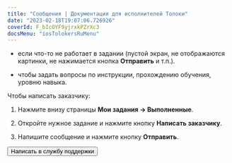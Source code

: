 ```yaml
---
title: "Сообщения | Документация для исполнителей Толоки"
date: "2023-02-18T19:07:06.726926"
coverId: F_bIcOYF9yjrxkPZrXc3
docsMenu: "iosTolokersRuMenu"
---
```



<RuMessagesContent/>

- если что-то не работает в задании (пустой экран, не отображаются картинки, не нажимается кнопка **Отправить** и т.п.).

- чтобы задать вопросы по инструкции, прохождению обучения, уровню навыка.

Чтобы написать заказчику:

1. Нажмите внизу страницы **Мои задания → Выполненные**.

1. Откройте нужное задание и нажмите кнопку **Написать заказчику**.

1. Напишите сообщение и нажмите кнопку **Отправить**.

<Button view="defaultInverse" size="l" type="link" url="../troubleshooting/support?form-source=messages">Написать в службу поддержки</Button>

